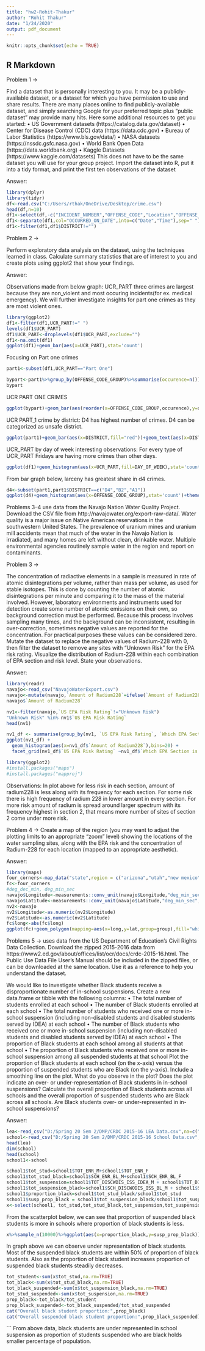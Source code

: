---
title: "hw2-Rohit-Thakur"
author: "Rohit Thakur"
date: "1/24/2020"
output: pdf_document
---

```{r setup, include=FALSE}
knitr::opts_chunk$set(echo = TRUE)
```

## R Markdown
Problem 1 ->

Find a dataset that is personally interesting to you. 
It may be a publicly-available dataset, or a dataset for
which you have permission to use and share results.
There are many places online to find publicly-available
dataset, and simply searching Google for your preferred topic plus “public dataset” may provide many hits.
Here some additional resources to get you started:
• US Government datasets (https://catalog.data.gov/dataset)
• Center for Disease Control (CDC) data (https://data.cdc.gov)
• Bureau of Labor Statistics (https://www.bls.gov/data/)
• NASA datasets (https://nssdc.gsfc.nasa.gov)
• World Bank Open Data (https://data.worldbank.org)
• Kaggle Datasets (https://www.kaggle.com/datasets)
This does not have to be the same dataset you will use for your group project.
Import the dataset into R, put it into a tidy format, and print the first ten observations of the dataset

Answer:

```{r}
library(dplyr)
library(tidyr)
df<-read.csv("C:/Users/rthak/OneDrive/Desktop/crime.csv")
head(df,n=10)
df1<-select(df,-c("INCIDENT_NUMBER","OFFENSE_CODE","Location","OFFENSE_DESCRIPTION"))
df1<-separate(df1,col="OCCURRED_ON_DATE",into=c("Date","Time"),sep=" ") 
df1<-filter(df1,df1$DISTRICT!="")

```

Problem 2 -> 

Perform exploratory data analysis on the dataset, using the techniques learned in class. Calculate
summary statistics that are of interest to you and create plots using ggplot2 that show your findings.

Answer:

Observations made from below graph:
UCR_PART three crimes are largest because they are non_violent 
and most occuring incidents(for ex. medical emergency).
We will further investigate insights for part one crimes as they are most violent ones.
```{r}
library(ggplot2)
df1<-filter(df1,UCR_PART!=" ")
levels(df1$UCR_PART)
df1$UCR_PART<-droplevels(df1$UCR_PART,exclude="")
df1<-na.omit(df1)
ggplot(df1)+geom_bar(aes(x=UCR_PART),stat='count')
```

Focusing on Part one crimes
```{r}
part1<-subset(df1,UCR_PART=="Part One")
```


```{r}
bypart<-part1%>%group_by(OFFENSE_CODE_GROUP)%>%summarise(occurence=n())
bypart
```

UCR PART ONE CRIMES

```{r}
ggplot(bypart)+geom_bar(aes(reorder(x=OFFENSE_CODE_GROUP,occurence),y=occurence,fill=OFFENSE_CODE_GROUP),stat="identity")+theme(axis.text=element_text(size=5),axis.title=element_text(size=8,face="bold"),legend.position = "top")+scale_color_brewer()+labs(x="OFFENSE")
```
UCR PART_1 crime by district: D4 has highest number of crimes. D4 can be categorized as unsafe district.
```{r}
ggplot(part1)+geom_bar(aes(x=DISTRICT,fill="red"))+geom_text(aes(x=DISTRICT,label=stat(count)),stat='count',nudge_y=1000)
```


UCR_PART by day of week
interesting observations: For every type of UCR_PART Fridays are having more crimes than other days.

```{r}
ggplot(df1)+geom_histogram(aes(x=UCR_PART,fill=DAY_OF_WEEK),stat='count',position="dodge")
```
From bar graph below, larceny has greatest share in d4 crimes.
```{r}
d4<-subset(part1,part1$DISTRICT==c("D4","B2","A1"))
ggplot(d4)+geom_histogram(aes(x=OFFENSE_CODE_GROUP),stat='count')+theme(axis.text.x = element_text(size=8,angle = 90))+facet_grid(~DISTRICT)
```

Problems 3–4 use data from the Navajo Nation Water Quality Project. Download the CSV file from
http://navajowater.org/export-raw-data/.
Water quality is a major issue on Native American reservations in the southwestern United States. The
prevalence of uranium mines and uranium mill accidents mean that much of the water in the Navajo Nation
is irradiated, and many homes are left without clean, drinkable water. Multiple environmental agencies
routinely sample water in the region and report on contaminants.


Problem 3 ->

The concentration of radiactive elements in a sample is measured in 
rate of atomic disintegrations per volume,
rather than mass per volume, as used for stable isotopes.
This is done by counting the number of atomic
disintegrations per minute and comparing it to the 
mass of the material involved. However, laboratory
environments and instruments used for detection 
create some number of atomic emissions on their own, so
background correction must be performed. 
Because this process involves sampling many times, and the
background can be inconsistent, 
resulting in over-correction, sometimes negative values are reported for the
concentration. For practical purposes
these values can be considered zero.
Mutate the dataset to replace the negative
values of Radium-228 with 0, then filter the dataset to remove
any sites with “Unknown Risk” for the EPA risk rating.
Visualize the distribution of Radium-228 
within each combination of EPA section and risk level. 
State your observations.


Answer:

```{r}
library(readr)
navajo<-read_csv("NavajoWaterExport.csv")
navajo<-mutate(navajo,`Amount of Radium228`=ifelse(`Amount of Radium228`<0.0,0,`Amount of Radium228`))
navajo$`Amount of Radium228`
```

```{r}
nv1<-filter(navajo,`US EPA Risk Rating`!="Unknown Risk")
"Unknown Risk" %in% nv1$`US EPA Risk Rating`
head(nv1)
```


```{r}
nv1_df <- summarise(group_by(nv1, `US EPA Risk Rating`, `Which EPA Section is This From?` ,`Amount of Radium228`))
ggplot(nv1_df) + 
  geom_histogram(aes(x=nv1_df$`Amount of Radium228`),bins=20) +
  facet_grid(nv1_df$`US EPA Risk Rating` ~nv1_df$`Which EPA Section is This From?`)+labs(x="Amount of Radium228")

```

```{r}
library(ggplot2)
#install.packages("maps")
#install.packages("mapproj")
```
Observations: In plot above for less risk in each section, 
amount of radium228 is less along with its frequency for each section.
For some risk there is high frequency of radium 228 in 
lower amount in every section. 
For more risk amount of radium is spread around 
larger spectrum with its frequency highest in section 2, 
that means more number of sites of section 2 come under more risk. 


Problem 4 ->
Create a map of the region 
(you may want to adjust the plotting limits to an appropriate “zoom” level)
showing the locations of the water sampling sites, 
along with the EPA risk and the concentration of Radium-228 for
each location (mapped to an appropriate aesthetic).

Answer:

```{r}
library(maps)
four_corners<-map_data("state",region = c("arizona","utah","new mexico","colorado"))
fc<-four_corners
#deg_dec_min, deg_min_sec 
navajo$Longitude<-measurements::conv_unit(navajo$Longitude,"deg_min_sec","dec_deg")
navajo$Latitude<-measurements::conv_unit(navajo$Latitude,"deg_min_sec","dec_deg")
nv2<-navajo
nv2$Longitude<-as.numeric(nv2$Longitude)
nv2$Latitude<-as.numeric(nv2$Latitude)
fc$long<-abs(fc$long)
ggplot(fc)+geom_polygon(mapping=aes(x=long,y=lat,group=group),fill="white",color="black")+geom_point(data=nv2,mapping=aes(x=Longitude,y=Latitude,size=(`Amount of Radium228`),color=`Which EPA Section is This From?`))+coord_quickmap()+xlim(100,NA)+ylim(31.25,NA)

```



Problems 5 ->
uses data from the US Department of Education’s Civil Rights Data Collection.
Download the zipped 2015-2016 data from
https://www2.ed.gov/about/offices/list/ocr/docs/crdc-2015-16.html. The
Public Use Data File User’s Manual should be included in the zipped files, 
or can be downloaded at the same location. 
Use it as a reference to help you understand the dataset.



We would like to investigate whether Black students
receive a disproportionate number of in-school suspensions.
Create a new data.frame or tibble with the following columns:
• The total number of students enrolled at each school
• The number of Black students enrolled at each school
• The total number of students who received one or 
more in-school suspension (including non-disabled
students and disabled students served by IDEA) at each school
• The number of Black students who received one or 
more in-school suspension (including non-disabled
students and disabled students served by IDEA) at each school
• The proportion of Black students at each 
school among all students at that school
• The proportion of Black students who 
received one or more in-school suspension among all suspended
students at that school
Plot the proportion of Black students at 
each school (on the x-axis) versus the proportion of suspended
students who are Black (on the y-axis). 
Include a smoothing line on the plot.
What do you observe in the plot?
Does the plot indicate an over- or under-representation of Black students
in in-school suspensions?
Calculate the overall proportion of Black students
across all schools and the overall proportion of suspended
students who are Black across all schools.
Are Black students over- or under-represented in in-school suspensions?

Answer:
```{r}
lea<-read_csv("D:/Spring 20 Sem 2/DMP/CRDC 2015-16 LEA Data.csv",na=c("-2","-5","-6","-7","-8","-9"))
school<-read_csv("D:/Spring 20 Sem 2/DMP/CRDC 2015-16 School Data.csv",na=c("-2","-5","-6","-7","-8","-9"))
head(lea)
dim(school)
head(school)
school1<-school
```


```{r}
school1$tot_stud=school1$TOT_ENR_M+school1$TOT_ENR_F
school1$tot_stud_black=school1$SCH_ENR_BL_M+school1$SCH_ENR_BL_F
school1$tot_suspension=school1$TOT_DISCWDIS_ISS_IDEA_M + school1$TOT_DISCWDIS_ISS_IDEA_F+school1$TOT_DISCWODIS_ISS_M + school1$TOT_DISCWODIS_ISS_F
school1$tot_suspension_black=school1$SCH_DISCWODIS_ISS_BL_M + school1$SCH_DISCWODIS_ISS_BL_F + school1$SCH_DISCWDIS_ISS_IDEA_BL_M +school1$SCH_DISCWDIS_ISS_IDEA_BL_F
school1$proportion_black=school1$tot_stud_black/school1$tot_stud
school1$susp_prop_black = school1$tot_suspension_black/school1$tot_suspension
x<-select(school1, tot_stud,tot_stud_black,tot_suspension,tot_suspension_black,proportion_black,susp_prop_black)
```


From the scatterplot below, we can see that proportion 
of suspended black students is more in schools 
where proportion of black students is less.
```{r}
x%>%sample_n(10000)%>%ggplot(aes(x=proportion_black,y=susp_prop_black))+geom_point()+geom_smooth()+xlab("Proportion of black students")+ylab("proportion of suspended black students")
```
In graph above we can observe under representation of black students.
Most of the suspended black students are within 
50% of proportion of black students.
Also as the proportion of black student increases 
proportion of suspended black students steadily decreases.
```{r}
tot_student<-sum(x$tot_stud,na.rm=TRUE)
tot_black<-sum(x$tot_stud_black,na.rm=TRUE)
tot_black_suspended<-sum(x$tot_suspension_black,na.rm=TRUE)
tot_stud_suspended<-sum(x$tot_suspension,na.rm=TRUE)
prop_black<-tot_black/tot_student
prop_black_suspended<-tot_black_suspended/tot_stud_suspended
cat("Overall black student proportion:",prop_black)
cat("Overall suspended black student proportion:",prop_black_suspended)
```

```
From above data, black students are under represented 
in school suspension as proportion of students suspended 
who are black holds smaller percentage of population.
